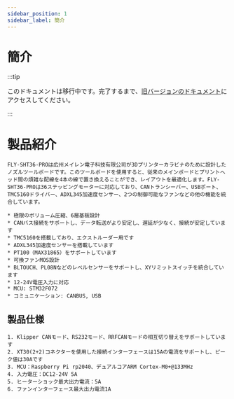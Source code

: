 ```yaml
---
sidebar_position: 1
sidebar_label: 簡介
---
```


# 簡介

:::tip

このドキュメントは移行中です。完了するまで、[旧バージョンのドキュメント](https://mellow.klipper.cn/#/)にアクセスしてください。

:::

# 製品紹介

    FLY-SHT36-PROは広州メイレン電子科技有限公司が3Dプリンターカラビナのために設計したノズルツールボードです。このツールボードを使用すると、従来のメインボードとプリントヘッド間の煩雑な配線を4本の線で置き換えることができ、レイアウトを最適化します。FLY-SHT36-PROは36ステッピングモーターに対応しており、CANトランシーバー、USBポート、TMC5160ドライバー、ADXL345加速度センサー、2つの制御可能なファンなどの他の機能を統合しています。

    * 極限のボリューム圧縮、6層基板設計
    * CANバス接続をサポートし、データ転送がより安定し、遅延が少なく、接続が安定しています
    * TMC5160を搭載しており、エクストルーダー用です
    * ADXL345加速度センサーを搭載しています
    * PT100（MAX31865）をサポートしています
    * 可換ファンMOS設計
    * BLTOUCH、PL08Nなどのレベルセンサーをサポートし、XYリミットスイッチを統合しています
    * 12-24V電圧入力に対応
    * MCU: STM32F072
    * コミュニケーション: CANBUS, USB

## 製品仕様

    1. Klipper CANモード、RS232モード、RRFCANモードの相互切り替えをサポートしています
    2. XT30(2+2)コネクターを使用した接続インターフェースは15Aの電流をサポートし、ピーク値は30Aです
    3. MCU：Raspberry Pi rp2040、デュアルコアARM Cortex-M0+@133MHz
    4. 入力電圧：DC12-24V 5A
    5. ヒーターショック最大出力電流：5A
    6. ファンインターフェース最大出力電流1A
